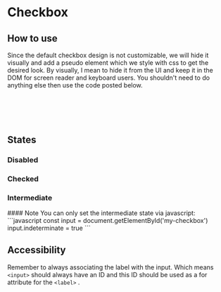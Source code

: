 
<Meta of={CheckboxStories} />

# Checkbox <Badges of={CheckboxStories} />

<Canvas of={CheckboxStories.CheckboxDefault} />
<Controls of={CheckboxStories.CheckboxDefault} />

## How to use

Since the default checkbox design is not customizable, we will hide it visually and add a pseudo element which we style with css to get the desired look. By visually, I mean to hide it from the UI and keep it in the DOM for screen reader and keyboard users. You shouldn't need to do anything else then use the code posted below.

```html
<div class="custom-control custom-checkbox mr-1">
	<input type="checkbox" class="custom-control-input" id="checkbox" />
	<label class="custom-control-label" for="checkbox">Checkbox</label>
</div>
```

## States

### Disabled

<Canvas of={CheckboxStories.Disabled} />

### Checked

<Canvas of={CheckboxStories.Checked} />

### Intermediate

<Canvas of={CheckboxStories.Indeterminate} />

<Note>
	#### Note You can only set the intermediate state via javascript: ```javascript const input =
	document.getElementById('my-checkbox') input.indeterminate = true ```
</Note>

## Accessibility

Remember to always associating the label with the input. Which means `<input>` should always have an ID and this ID should be used as a for attribute for the `<label>` .

```html
<input type="checkbox" class="custom-control-input" id="checkbox" />
<label class="custom-control-label" for="checkbox">Checkbox</label>
```

